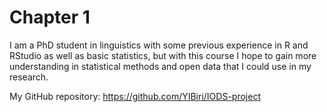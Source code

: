 
# Chapter 1

I am a PhD student in linguistics with some previous experience in R and RStudio as well as basic statistics, but with this course I hope to gain more understanding in statistical methods and open data that I could use in my research.  

My GitHub repository: [https://github.com/YIBiri/IODS-project](https://github.com/YIBiri/IODS-project)